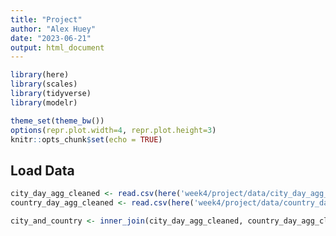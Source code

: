```yaml
---
title: "Project"
author: "Alex Huey"
date: "2023-06-21"
output: html_document
---
```


```r
library(here)
library(scales)
library(tidyverse)
library(modelr)

theme_set(theme_bw())
options(repr.plot.width=4, repr.plot.height=3)
knitr::opts_chunk$set(echo = TRUE)
```

## Load Data

```r
city_day_agg_cleaned <- read.csv(here('week4/project/data/city_day_agg_cleaned.csv'))
country_day_agg_cleaned <- read.csv(here('week4/project/data/country_day_agg_cleaned.csv'))

city_and_country <- inner_join(city_day_agg_cleaned, country_day_agg_cleaned, by="countryCode")

```

